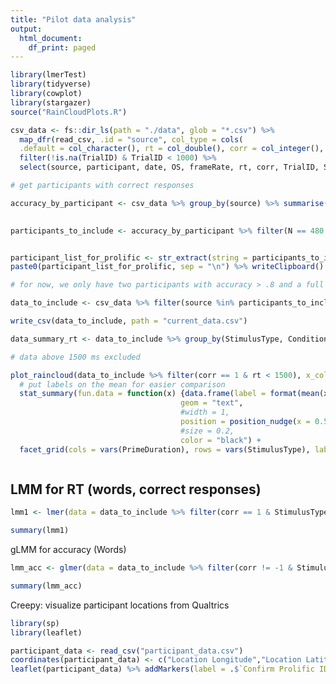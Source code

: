 ```yaml
---
title: "Pilot data analysis"
output:
  html_document:
    df_print: paged
---
```



```r
library(lmerTest)
library(tidyverse)
library(cowplot)
library(stargazer)
source("RainCloudPlots.R")

csv_data <- fs::dir_ls(path = "./data", glob = "*.csv") %>%
  map_dfr(read_csv, .id = "source", col_type = cols(
  .default = col_character(), rt = col_double(), corr = col_integer(), TrialID = col_integer())) %>% 
  filter(!is.na(TrialID) & TrialID < 1000) %>%
  select(source, participant, date, OS, frameRate, rt, corr, TrialID, StimulusType, Condition, PrimeDuration, Prime, Target)

# get participants with correct responses

accuracy_by_participant <- csv_data %>% group_by(source) %>% summarise(acc = mean(corr == 1), N = n())

  
participants_to_include <- accuracy_by_participant %>% filter(N == 480 & acc > .8)   


participant_list_for_prolific <- str_extract(string = participants_to_include$source, pattern = "[a-z0-9]{24}")
paste0(participant_list_for_prolific, sep = "\n") %>% writeClipboard() # works on windows

# for now, we only have two participants with accuracy > .8 and a full data set

data_to_include <- csv_data %>% filter(source %in% participants_to_include$source) %>% mutate(StimulusType = StimulusType %>% factor, Condition = Condition %>% factor, PrimeDuration = PrimeDuration %>% factor, rt = rt * 1000)

write_csv(data_to_include, path = "current_data.csv")

data_summary_rt <- data_to_include %>% group_by(StimulusType, Condition, PrimeDuration) %>% summarise(M = mean(rt), SD = sd(rt), N = n())

# data above 1500 ms excluded

plot_raincloud(data_to_include %>% filter(corr == 1 & rt < 1500), x_column = "Condition", y_column = "rt", x_label = "Condition", y_label = "RT in ms (correct responses)", main_title = "RT by condition and word type") + 
  # put labels on the mean for easier comparison
  stat_summary(fun.data = function(x) {data.frame(label = format(mean(x), digits = 2), y = mean(x))}, 
                                      geom = "text",
                                      #width = 1,
                                      position = position_nudge(x = 0.5, y = 0),
                                      #size = 0.2,
                                      color = "black") +
  facet_grid(cols = vars(PrimeDuration), rows = vars(StimulusType), labeller = label_context)



```
## LMM for RT (words, correct responses)
```r
lmm1 <- lmer(data = data_to_include %>% filter(corr == 1 & StimulusType == "WORD" & rt < 1500), rt ~ Condition * PrimeDuration + (1|source) + (1|Target))

summary(lmm1)

```
gLMM for accuracy (Words)
```r
lmm_acc <- glmer(data = data_to_include %>% filter(corr != -1 & StimulusType == "WORD" & rt < 1500), corr ~ Condition * PrimeDuration + (1|Target), family = binomial(link = "logit"))

summary(lmm_acc)

```

Creepy: visualize participant locations from Qualtrics
```r
library(sp)
library(leaflet)

participant_data <- read_csv("participant_data.csv")
coordinates(participant_data) <- c("Location Longitude","Location Latitude")
leaflet(participant_data) %>% addMarkers(label = .$`Confirm Prolific ID`) %>% addTiles()
```